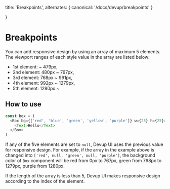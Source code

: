   title: 'Breakpoints',
  alternates: {
    canonical: '/docs/devup/breakpoints'
  }

}

# Breakpoints

You can add responsive design by using an array of maximum 5 elements. The viewport ranges of each style
value in the array are listed below:

- 1st element: ~ 479px,
- 2nd element: 480px ~ 767px,
- 3rd element: 768px ~ 991px,
- 4th element: 992px ~ 1279px,
- 5th element: 1280px ~

## How to use

```typescript
const box = (
  <Box bg={['red', 'blue', 'green', 'yellow', 'purple']} w={25} h={25}>
    <Text>Hello</Text>
  </Box>
)
```

If any of the five elements are set to `null`, Devup UI uses the previous value for responsive design.
For example, if the array in the example above is changed into `['red', null, 'green', null, 'purple']`,
the background color of `Box` component will be red from 0px to 767px, green from 768px to 1279px, purple from 1280px.

If the length of the array is less than 5, Devup UI makes responsive design according to the index of the element.

